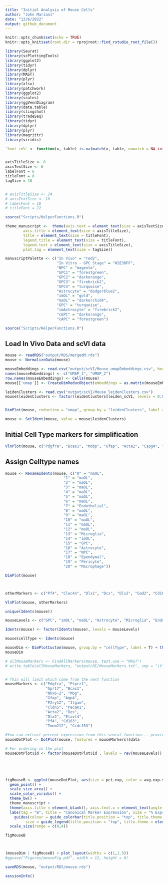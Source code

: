 ```yaml
---
title: "Initial Analysis of Mouse Cells"
author: "John Mariani"
date: "12/6/2022"
output: github_document
---
```


```r
knitr::opts_chunk$set(echo = TRUE)
knitr::opts_knit$set(root.dir = rprojroot::find_rstudio_root_file())
```


```r
library(Seurat)
library(scPlottingTools)
library(ggplot2)
library(tidyr)
library(dplyr)
library(MAST)
library(plyr)
library(xlsx)
library(patchwork)
library(ggplot2)
library(scales)
library(ggVennDiagram)
library(data.table)
library(slingshot)
library(tradeSeq)
library(tidyr)
library(dplyr)
library(plyr)
library(magrittr)
library(viridis)

`%not in%` <- function(x, table) is.na(match(x, table, nomatch = NA_integer_))


axisTitleSize <- 8
axisTextSize <- 6
labelFont = 6
titleFont = 8
tagSize = 10


# axisTitleSize <- 24
# axisTextSize <- 18
# labelFont = 18
# titleFont = 22

source("Scripts/HelperFunctions.R")

theme_manuscript <-  theme(axis.text = element_text(size = axisTextSize), 
        axis.title = element_text(size = axisTitleSize), 
        title = element_text(size = titleFont), 
        legend.title = element_text(size = titleFont),
        legend.text = element_text(size = axisTitleSize),
        plot.tag = element_text(size = tagSize))

manuscriptPalette <- c("In Vivo" = "red2", 
                       "In Vitro - GPC Stage" = "#2E30FF",
                       "NPC" = "magenta",
                       "GPC1" = "forestgreen",
                       "GPC2" = "darkorange",
                       "GPC3" = "firebrick2",
                       "GPC4" = "turquoise",
                       "Astrocyte" = "dodgerblue2",
                       "imOL" = "gold",
                       "maOL" = "darkorchid4",
                       "GPC" = "turquoise",
                       "imAstrocyte" = "firebrick2",
                       "cGPC" = "darkorange",
                       "cAPC" = "forestgreen")

```

```r

source("Scripts/HelperFunctions.R")


```

## Load In Vivo Data and scVI data
```r

mouse <- readRDS("output/RDS/mergedM.rds")
mouse <- NormalizeData(mouse)

mouseEmbeddings <- read.csv("output/scVI/Mouse_umapEmbeddings.csv", header = F)
names(mouseEmbeddings) <- c("UMAP_1", "UMAP_2")
row.names(mouseEmbeddings) <- Cells(mouse)
mouse[['umap']] <- CreateDimReducObject(embeddings = as.matrix(mouseEmbeddings), key = "UMAP_", assay = "RNA")

leidenClusters <- read.csv("output/scVI/Mouse_leidenClusters.csv")
mouse$leidenClusters <- factor(leidenClusters$leiden_scVI, levels = 0:max(leidenClusters$leiden_scVI))


DimPlot(mouse, reduction = "umap", group.by = "leidenClusters", label = T) + NoLegend() 

mouse <- SetIdent(mouse, value = mouse$leidenClusters)

```

## Initial Cell Type markers for simplification

```r

VlnPlot(mouse, c("Pdgfra", "Bcas1", "Mobp", "Gfap", "Acta2", "Cspg4", "Pdgfrb", "Aif1", "Pecam1"))


```

## Assign Celltype names
```r

mouse <- RenameIdents(mouse, c("0" = "maOL",
                          "1" = "maOL",
                          "2" = "maOL",
                          "3" = "maOL",
                          "4" = "maOL",
                          "5" = "maOL",
                          "6" = "maOL",
                          "7" = "Endothelial",
                          "8" = "maOL",
                          "9" = "maOL",
                          "10" = "maOL",
                          "11" = "maOL",
                          "12" = "maOL",
                          "13" = "Microglia",
                          "14" = "imOL",
                          "15" = "GPC",
                          "16" = "Astrocyte",
                          "17" = "NPC",
                          "18" = "Ependymal",
                          "19" = "Pericyte",
                          "20" = "Macrophage"))

DimPlot(mouse)



otherMarkers <- c("Pf4", "Clec4n", "Dlx1", "Dcx", "Dlx2", "Gad2", "Cd163", "Cxcr4", "Mrc1", "Foxj1", "Pifo")

VlnPlot(mouse, otherMarkers)

unique(Idents(mouse))

mouseLevels <- c("GPC", "imOL", "maOL", "Astrocyte", "Microglia", "Endothelial", "Pericyte", "NPC", "Macrophage", "Ependymal")

Idents(mouse) <- factor(Idents(mouse), levels = mouseLevels)

mouse$cellType <- Idents(mouse)

mouseDim <- DimPlotCustom(mouse, group.by = "cellType", label = T) + theme_bw() + theme_manuscript + theme(legend.position = "bottom") + labs(tag = "A")
mouseDim

```

```r

# allMouseMarkers <- FindAllMarkers(mouse, test.use = "MAST")
# write.table(allMouseMarkers, "output/DE/MouseMarkers.txt", sep = "\t", quote = F, row.names = F)


# This will limit which come from the next function
mouseMarkers <- c("Pdgfra", "Ptprz1", 
                  "Gpr17", "Bcas1", 
                  "Nkx6-2", "Mog",
                  "Gfap", "Aqp4",
                  "P2ry12", "Itgam",
                  "Cldn5", "Pecam1",
                  "Acta2", "Des",
                  "Dlx2", "Elavl4",
                  "Pf4", "Cd163",
                  "Tmem212", "Ccdc153")

#You can extract percent expression from this seurat function... providing features makes it way faster. $data is what you want 
mouseDotPlot <- DotPlot(mouse, features = mouseMarkers)$data

# For ordering in the plot
mouseDotPlot$id <- factor(mouseDotPlot$id , levels = rev(mouseLevels))





figMouseB <- ggplot(mouseDotPlot, aes(size = pct.exp, color = avg.exp.scaled, y = id, x = features.plot)) + 
  geom_point() + 
  scale_size_area() + 
  scale_color_viridis() + 
  theme_bw() + 
  theme_manuscript +
  theme(axis.title = element_blank(), axis.text.x = element_text(angle = 90, hjust = 1, vjust = .5), legend.position = "bottom") +
  labs(tag = "B", title = "Canonical Marker Expression", size = "% Expressed", colour = "Scaled Expression") + 
    guides(colour = guide_colorbar(title.position = "top", title.theme = element_text(size = axisTitleSize)), 
         size = guide_legend(title.position = "top", title.theme = element_text(size = axisTitleSize))) +
  scale_size(range = c(0,4))

figMouseB




```

```r


(mouseDim | figMouseB) + plot_layout(widths = c(1,1.5))
#ggsave("Figures/mouseFig.pdf", width = 12, height = 6)

```


```r
saveRDS(mouse, "output/RDS/mouse.rds")

```

```r

sessionInfo()

```